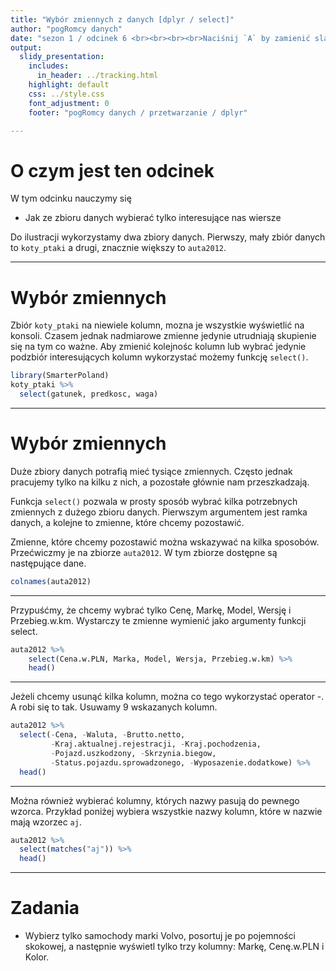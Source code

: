 ```yaml
---
title: "Wybór zmiennych z danych [dplyr / select]"
author: "pogRomcy danych"
date: "sezon 1 / odcinek 6 <br><br><br><br>Naciśnij `A` by zamienić slajdy na ciągły tekst. <br> Naciśnij `T` by wyświetlić spis treści."
output:
  slidy_presentation:
    includes:
      in_header: ../tracking.html
    highlight: default
    css: ../style.css
    font_adjustment: 0
    footer: "pogRomcy danych / przetwarzanie / dplyr"

---
```


# O czym jest ten odcinek

W tym odcinku nauczymy się

- Jak ze zbioru danych wybierać tylko interesujące nas wiersze

Do ilustracji wykorzystamy dwa zbiory danych. Pierwszy, mały zbiór danych to `koty_ptaki` a drugi, znacznie większy to `auta2012`.

---

# Wybór zmiennych

Zbiór `koty_ptaki` na niewiele kolumn, mozna je wszystkie wyświetlić na konsoli. 
Czasem jednak nadmiarowe zmienne jedynie utrudniają skupienie się na tym co ważne. 
Aby zmienić kolejnośc kolumn lub wybrać jedynie podzbiór interesujących kolumn wykorzystać możemy funkcję `select()`.

```r
library(SmarterPoland)
koty_ptaki %>%
  select(gatunek, predkosc, waga)
```

---

# Wybór zmiennych
Duże zbiory danych potrafią mieć tysiące zmiennych. Często jednak pracujemy tylko na kilku z nich, a pozostałe głównie nam przeszkadzają.

Funkcja `select()` pozwala w prosty sposób wybrać kilka potrzebnych zmiennych z dużego zbioru danych. Pierwszym argumentem jest ramka danych, a kolejne to zmienne, które chcemy pozostawić. 

Zmienne, które chcemy pozostawić można wskazywać na kilka sposobów. Przećwiczmy je na zbiorze `auta2012`. W tym zbiorze dostępne są następujące dane.
```r
colnames(auta2012)
```

---

Przypuśćmy, że chcemy wybrać tylko Cenę, Markę, Model, Wersję i Przebieg.w.km. Wystarczy te zmienne wymienić jako argumenty funkcji select.
```r
auta2012 %>%
    select(Cena.w.PLN, Marka, Model, Wersja, Przebieg.w.km) %>%
    head()
```

---

Jeżeli chcemy usunąć kilka kolumn, można co tego wykorzystać operator -. 
A robi się to tak.
Usuwamy 9 wskazanych kolumn.
```r
auta2012 %>%
  select(-Cena, -Waluta, -Brutto.netto, 
         -Kraj.aktualnej.rejestracji, -Kraj.pochodzenia,
         -Pojazd.uszkodzony, -Skrzynia.biegow,
         -Status.pojazdu.sprowadzonego, -Wyposazenie.dodatkowe) %>%
  head()
```

---

Można również wybierać kolumny, których nazwy pasują do pewnego wzorca.
Przykład poniżej wybiera wszystkie nazwy kolumn, które w nazwie mają wzorzec `aj`.
```r
auta2012 %>%
  select(matches("aj")) %>%
  head()
```

---

# Zadania

* Wybierz tylko samochody marki Volvo, posortuj je po pojemności skokowej, a następnie wyświetl tylko trzy kolumny: Markę, Cenę.w.PLN i Kolor.

